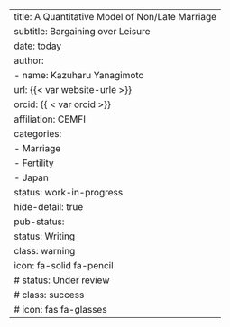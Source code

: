 ---
title: A Quantitative Model of Non/Late Marriage
subtitle: Bargaining over Leisure
date: today
author:
  - name: Kazuharu Yanagimoto
    url: {{< var website-urle >}}
    orcid: {{ < var orcid >}}
    affiliation: CEMFI
categories:
  - Marriage
  - Fertility
  - Japan
status: work-in-progress
hide-detail: true
pub-status: 
  status: Writing
  class: warning
  icon: fa-solid fa-pencil
#   status: Under review
#   class: success
#   icon: fas fa-glasses
---